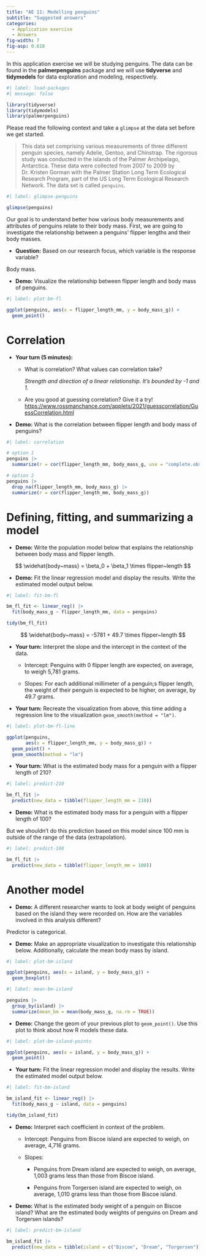```yaml
---
title: "AE 11: Modelling penguins"
subtitle: "Suggested answers"
categories: 
  - Application exercise
  - Answers
fig-width: 7
fig-asp: 0.618
---
```


In this application exercise we will be studying penguins.
The data can be found in the **palmerpenguins** package and we will use **tidyverse** and **tidymodels** for data exploration and modeling, respectively.

```r
#| label: load-packages
#| message: false

library(tidyverse)
library(tidymodels)
library(palmerpenguins)
```

Please read the following context and take a `glimpse` at the data set before we get started.

> This data set comprising various measurements of three different penguin species, namely Adelie, Gentoo, and Chinstrap.
> The rigorous study was conducted in the islands of the Palmer Archipelago, Antarctica.
> These data were collected from 2007 to 2009 by Dr. Kristen Gorman with the Palmer Station Long Term Ecological Research Program, part of the US Long Term Ecological Research Network.
> The data set is called `penguins`.

```r
#| label: glimpse-penguins

glimpse(penguins)
```

Our goal is to understand better how various body measurements and attributes of penguins relate to their body mass.
First, we are going to investigate the relationship between a penguins' flipper lengths and their body masses.

-   **Question:** Based on our research focus, which variable is the response variable?

Body mass.

-   **Demo:** Visualize the relationship between flipper length and body mass of penguins.

```r
#| label: plot-bm-fl

ggplot(penguins, aes(x = flipper_length_mm, y = body_mass_g)) +
  geom_point()
```

# Correlation

-   **Your turn (5 minutes):**
    -   What is correlation?
        What values can correlation take?

        *Strength and direction of a linear relationship. It's bounded by -1 and 1.*

    -   Are you good at guessing correlation?
        Give it a try!
        <https://www.rossmanchance.com/applets/2021/guesscorrelation/GuessCorrelation.html>
-   **Demo:** What is the correlation between flipper length and body mass of penguins?

```r
#| label: correlation

# option 1
penguins |>
  summarize(r = cor(flipper_length_mm, body_mass_g, use = "complete.obs"))

# option 2
penguins |>
  drop_na(flipper_length_mm, body_mass_g) |>
  summarize(r = cor(flipper_length_mm, body_mass_g))
```

# Defining, fitting, and summarizing a model

-   **Demo:** Write the population model below that explains the relationship between body mass and flipper length.

$$
\widehat{body~mass} = \beta_0 + \beta_1 \times flipper~length
$$

-   **Demo:** Fit the linear regression model and display the results. Write the estimated model output below.

```r
#| label: fit-bm-fl

bm_fl_fit <- linear_reg() |>
  fit(body_mass_g ~ flipper_length_mm, data = penguins)

tidy(bm_fl_fit)
```

$$
\widehat{body~mass} = -5781 + 49.7 \times flipper~length
$$

-   **Your turn:** Interpret the slope and the intercept in the context of the data.

    -   Intercept: Penguins with 0 flipper length are expected, on average, to weigh 5,781 grams.

    -   Slopes: For each additional millimeter of a penguin;s flipper length, the weight of their penguin is expected to be higher, on average, by 49.7 grams.

-   **Your turn:** Recreate the visualization from above, this time adding a regression line to the visualization `geom_smooth(method = "lm")`.

```r
#| label: plot-bm-fl-line

ggplot(penguins,
       aes(x = flipper_length_mm, y = body_mass_g)) +
  geom_point() +
  geom_smooth(method = "lm")
```

-   **Your turn:** What is the estimated body mass for a penguin with a flipper length of 210?

```r
#| label: predict-210

bm_fl_fit |>
  predict(new_data = tibble(flipper_length_mm = 210))
```

-   **Demo:** What is the estimated body mass for a penguin with a flipper length of 100?

But we shouldn't do this prediction based on this model since 100 mm is outside of the range of the data (extrapolation).

```r
#| label: predict-100

bm_fl_fit |>
  predict(new_data = tibble(flipper_length_mm = 100))
```

# Another model

-   **Demo:** A different researcher wants to look at body weight of penguins based on the island they were recorded on. How are the variables involved in this analysis different?

Predictor is categorical.

-   **Demo:** Make an appropriate visualization to investigate this relationship below. Additionally, calculate the mean body mass by island.

```r
#| label: plot-bm-island

ggplot(penguins, aes(x = island, y = body_mass_g)) +
  geom_boxplot()
```

```r
#| label: mean-bm-island

penguins |>
  group_by(island) |>
  summarize(mean_bm = mean(body_mass_g, na.rm = TRUE))
```

-   **Demo:** Change the geom of your previous plot to `geom_point()`. Use this plot to think about how R models these data.

```r
#| label: plot-bm-island-points

ggplot(penguins, aes(x = island, y = body_mass_g)) +
  geom_point()
```

-   **Your turn:** Fit the linear regression model and display the results. Write the estimated model output below.

```r
#| label: fit-bm-island

bm_island_fit <- linear_reg() |>
  fit(body_mass_g ~ island, data = penguins)

tidy(bm_island_fit)
```

-   **Demo:** Interpret each coefficient in context of the problem.

    -   Intercept: Penguins from Biscoe island are expected to weigh, on average, 4,716 grams.

    -   Slopes:

        -   Penguins from Dream island are expected to weigh, on average, 1,003 grams less than those from Biscoe island.

        -   Penguins from Torgersen island are expected to weigh, on average, 1,010 grams less than those from Biscoe island.

-   **Demo:** What is the estimated body weight of a penguin on Biscoe island?
    What are the estimated body weights of penguins on Dream and Torgersen islands?

```r
#| label: predict-bm-island

bm_island_fit |>
  predict(new_data = tibble(island = c("Biscoe", "Dream", "Torgersen")))
```
